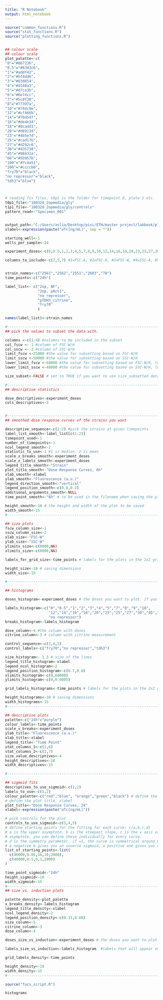 ---
title: "R Notebook"
output: html_notebook
---


```{r set parameters}

source("common_functions.R")
source("stat_functions.R")
source("plotting_functions.R")


## colour scale
## colour scale
plot_palette<-c(
"0"="#867236",
"0.5"="#6343c6",
"1"="#addf42",
"2"="#bf4dd6",
"3"="#63d654",
"4"="#d148a3",
"5"="#d7ca3b",
"6"="#6e74cc",
"7"="#5c8f38",
"8"="#77397a",
"10"="#74dc9e",
"12"="#cf466b",
"14"="#76d5d7",
"16"="#de4e34",
"18"="#8cadd1",
"20"="#d6913d",
"23"="#4b5e7d",
"25"="#cad17b",
"27"="#d292c6",
"30"="#435738",
"45"="#98432a",
"60"="#5b957b",
"100"="#7c4a51",
"200"="#ccccb0",
"fry70"="black",
"no repressor"="black",
"tdh3"="blue")



# reading fcs files, t0p1 is the folder for timepoint 0, plate 1 etc.
t0p1_file<-"180328_2opmedia/gly"
t1p1_file<-"180328_2opmedia/gly/controls"
pattern_read<-"Specimen_001"


output_path<-"C:/Users/aslia/Desktop/pisi/ETH/master project/labbook/plots/march18/180328_glycerol2op/size_subset" # for saving plots
xlabel<-expression(paste("aTc[ng/mL]", sep = "")) 

starting_well<-1
wells_per_sample<-24

experiment_doses<-c(0,0.5,1,2,3,4,5,7,8,9,10,12,14,16,18,20,23,25,27,30,45,60,100,200)

columns_to_include<-c(2,5,7) #1=FSC-A, #2=FSC-H, #3=FSC-W, #4=SSC-A, #5=SSC-H, #6=SSC-W, #7= 488 [C]-H


strain_names<-c("2561","2562","2551","2683","70") 
time_points<-c("24h")

label_list<- c("2op, NF",
               "2op, pAct1", 
               "no repressor",
               "pTDH3_citrine",
               "fry70"
               )

names(label_list)<-strain_names

#---------------------------------------------------------------------------------------------------------------
## pick the values to subset the data with. 

columns <-c(1:4) #columns to be included in the subset
col_fscw <- 1 #column of FSC-W/H
col_sscw <- 2 #column of SSC-W/H
limit_fscw <-25000 #the value for subsetting based on FSC-W/H
limit_sscw <-50000 #the value for subsetting based on SSC-W/H
lower_limit_fscw <-68000 #the value for subsetting based on FSC-W/H, lower limit
lower_limit_sscw <-40000 #the value for subsetting based on SSC-W/H, lower limit

size_subset<-FALSE # set to TRUE if you want to use size_subsetted data, otherwise false.

#---------------------------------------------------------------------------------------------------------------
## descriptive statistics

dose_descriptives<-experiment_doses
cols_descriptives<-3


#---------------------------------------------------------------------------------------------------------------
## smoothed dose response curves of the strains you want

descriptive_sequence<-c(1:2) #pick the strains at given timepoints
label_list_smooth<-label_list[c(1:2)]
timepoint_used<-1
number_of_timepoints<-1
ncol_legend_smooth<-2
statistic_to_use<-1 #1 is median, 2 is mean
scale_x_breaks_smooth<-experiment_doses
scale_x_labels_smooth<-experiment_doses
legend_title_smooth<-"Strain"
plot_title_smooth<-"Dose Response Curves, 6h"
xlab_smooth<-xlabel
ylab_smooth<-"Fluorescence (a.u.)"
legend_direction_smooth<-"vertical"
legend_position_smooth<-c(0.8,0.2)
additional_arguments_smooth<-NULL
time_point_smooth<-"6h" # to be used in the filename when saving the plot.

height_smooth<-10 # the height and width of the plot to be saved
width_smooth<-15
#---------------------------------------------------------------------------------------------------------------

## size plots
fscw_column_size<-1
sscw_column_size<-2
xlab_size<-"FSC-W"
ylab_size<-"SSC-W"
ylimits_size<-c(0000,NA)
xlimits_size<-c(0000,NA)

labels_for_grid_size<-time_points # labels for the plots in the 2x2 grid

height_size<-10 # saving dimensions
width_size<-15

#---------------------------------------------------------------------------------------------------------------

## histograms

doses_histogram<-experiment_doses # the doses you want to plot. if you change this, you should change the manual colour scale inside the function as well. 

labels_histogram<-c("0","0.5","1","2","3","4","5","7","8","9","10",
                    "12","14","16","18","20","23","25","27","30","45","60","100","200","fry70","tdh3",
                    "no repressor") 
breaks_histogram<-labels_histogram

dose_column<-4 #the column with doses 
citrine_column<-3 # column with citrine measurement

control_sequence<-c(3,4,5)
control_labels<-c("fry70","no repressor","tdh3")

size_histogram<- 1.3 # size of the lines
legend_title_histogram<-xlabel
legend_ncol_histogram<-2
legend_position_histogram<-c(0.7,0.8)
xlimits_histogram<-c(0,60000)
ylimits_histogram<-c(0,0.0005)

grid_labels_histograms<-time_points # labels for the plots in the 2x2 grid

height_histograms<-10 # saving dimensions
width_histograms<-15
#---------------------------------------------------------------------------------------------------------------

## descriptive plots
palette<-c("24h"="purple")
colour_labels<-time_points
scale_x_breaks<-experiment_doses
ylab_title<-"Fluorescence (a.u.)"
xlab_title<-xlabel
legend_title<-"Time Point"
stat_columns_1<-c(1,6)
stat_columns_2<-c(2,7)
size_value_descriptives<-4
height_descriptives<-10
width_descriptives<-15

#----------------------------------------------------------------------------------------------------------

## sigmoid fits
descriptives_to_use_sigmoid<-c(1,2)
labels_to_use<-c(1,2)
colour_palette<-c("red","blue", "orange","green","black") # define the colour palette for plotting
# define the plot title, xlabel
plot_title<-"Dose Response Curves, 24"
xlabel<-expression(paste("aTc[ng/mL]"))

# pick controls for the plot
controls_to_use_sigmoid<-c(3,4,5)
# define starting points for the fitting for each curve: c(a,b,c,d)
# a is the upper asymptote, b is the steepest slope, c is the x axis value at b, e is the lower 
# asymptote. you can define these individually for every curve. 
# d is the symmetry parameter. if =1, the curve is symmetrical around EC50. 
# a negative b gives you an inverse sigmoid, a positive one gives you a sigmoid. or does it? 
list_of_starting_points<-list(
  c(40000,0.05,16,10,2000),
  c(40000,0.5,9,1,2000)
)

time_point_sigmoid<-"24h"
height_sigmoid<-10
width_sigmoid<-15
#----------------------------------------------------------------------------------------------------------
## size vs. induction plots

palette_density<-plot_palette
x_breaks_density<-labels_histogram
legend_title_density<-xlabel
ncol_legend_density<-2
legend_position_density<-c(0.15,0.68)
size_column<-5
citrine_column<-3
dose_column<-4

doses_size_vs_induction<-experiment_doses # the doses you want to plot. if you change this, you should change the manual colour scale inside the function as well. 

labels_size_vs_induction<-labels_histogram  #labels that will appear on the legend, and that determine the colour_scale_manual mappings. If you change anything here, change it in the colour scale inside the function as well. 

grid_labels_density<-time_points

height_density<-10
width_density<-15
#---------------------------------------------------------------------------------------------------------------

```


```{r}
source("facs_script.R")

histograms

```




